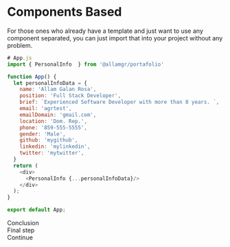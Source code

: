 
<Meta title="Get Started/Components Based" />

<style>{`
  .subheading {
    font-weight: 900;
    font-size: 13px;
    color: #999;
    letter-spacing: 2px;
    line-height: 24px;
    text-transform: uppercase;
    margin-bottom: 12px;
    margin-top: 40px;
  }

  .nextbox{
    background: rgb(255, 255, 255);
    box-shadow: rgb(0 0 0 / 10%) 0px 1px 3px 0px, rgb(0 0 0 / 5%) 0px 5px 10px 0px;
    border-radius: 5px;
    padding: 20px;
    
  }
  .nextbox--story{
    font-weight: 700;
  }
  .nextbox--desc{
    font-size: 0.9rem;
    color: #585858;
    line-height: 1.2rem;
  }
  .nextbox--inner{
    margin-bottom: 20px;
  }
  .nextbox--button a, .btn-link{
    padding: 10px;
    background: #1ea7fd;
    display: inline-block;
    border-radius: 4px;
    color: #fff;
    font-family: 'Noto Sans', sans-serif;
  }
`}</style>

# Components Based

For those ones who already have a template and just want to use any component separated, you can just import that into your project without any problem.

```js
# App.js
import { PersonalInfo  } from '@allamgr/portafolio'

function App() {
  let personalInfoData = {
    name: 'Allam Galan Rosa',
    position: 'Full Stack Developer',
    brief: `Experienced Software Developer with more than 8 years. `,
    email: 'agrtest',
    emailDomain: 'gmail.com',
    location: 'Dom. Rep.',
    phone: '859-555-5555',
    gender: 'Male',
    github: 'mygithub',
    linkedin: 'mylinkedin',
    twitter: 'mytwitter',
  }
  return (
    <div>
      <PersonalInfo {...personalInfoData}/>
    </div>
  );
}

export default App;
```

<div className="nextbox">
  <div className="nextbox--inner">
    <div className="nextbox--story">Conclusion</div>
    <div className="nextbox--desc">Final step</div>
  </div>
  <div className="nextbox--button">
    <LinkTo kind={"Get Started/Conclusion"} story="page">
      Continue
    </LinkTo>
  </div>
</div>
